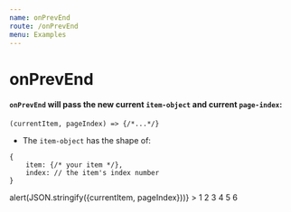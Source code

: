 ```yaml
---
name: onPrevEnd
route: /onPrevEnd
menu: Examples
---
```



# onPrevEnd
#### `onPrevEnd` will pass the new __current__ `item-object` and __current__ `page-index`:  
```
(currentItem, pageIndex) => {/*...*/}
```
- The `item-object` has the shape of:
```
{
    item: {/* your item */},
    index: // the item's index number 
}
```


<Playground >
    <Carousel 
        initialFirstItem={3}
        itemsToShow={2}
        onPrevEnd={(currentItem, pageIndex) => alert(JSON.stringify({currentItem, pageIndex}))}
    >
    <Item someProp="cool1">1</Item>
    <Item someProp="cool2">2</Item>
    <Item someProp="cool3">3</Item>
    <Item someProp="cool4">4</Item>
    <Item someProp="cool5">5</Item>
    <Item someProp="cool6">6</Item>
    </Carousel>
</Playground>